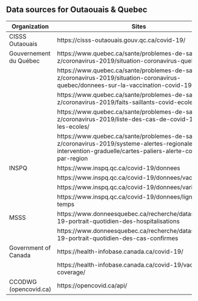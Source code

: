 ## Data sources for Outaouais & Quebec

| Organization                                  | Sites                                                                                                                                                              |
|-----------------------------------------------|--------------------------------------------------------------------------------------------------------------------------------------------------------------------|
| CISSS Outaouais                               | https://cisss-outaouais.gouv.qc.ca/covid-19/                                                                                                                       |
| Gouvernement du Québec                        | https://www.quebec.ca/sante/problemes-de-sante/a-z/coronavirus-2019/situation-coronavirus-quebec/                                                                  |
|                                               | https://www.quebec.ca/sante/problemes-de-sante/a-z/coronavirus-2019/situation-coronavirus-quebec/donnees-sur-la-vaccination-covid-19/                              |
|                                               | https://www.quebec.ca/sante/problemes-de-sante/a-z/coronavirus-2019/faits-saillants-covid-ecoles/                                                                  |
|                                               | https://www.quebec.ca/sante/problemes-de-sante/a-z/coronavirus-2019/liste-des-cas-de-covid-19-dans-les-ecoles/                                                     |
|                                               | https://www.quebec.ca/sante/problemes-de-sante/a-z/coronavirus-2019/systeme-alertes-regionales-et-intervention-graduelle/cartes-paliers-alerte-covid-19-par-region |
| INSPQ                                         | https://www.inspq.qc.ca/covid-19/donnees                                                                                                                           |
|                                               | https://www.inspq.qc.ca/covid-19/donnees/vaccination/                                                                                                              |
|                                               | https://www.inspq.qc.ca/covid-19/donnees/variants                                                                                                                  |
|                                               | https://www.inspq.qc.ca/covid-19/donnees/ligne-du-temps                                                                                                            |
| MSSS                                          | https://www.donneesquebec.ca/recherche/dataset/covid-19-portrait-quotidien-des-hospitalisations                                                                    |
|                                               | https://www.donneesquebec.ca/recherche/dataset/covid-19-portrait-quotidien-des-cas-confirmes                                                                       |
| Government of Canada                          | https://health-infobase.canada.ca/covid-19/                                                                                                                        |
|                                               | https://health-infobase.canada.ca/covid-19/vaccination-coverage/                                                                                                   |
| CCODWG (opencovid.ca)                         | https://opencovid.ca/api/                                                                                                                                          |
